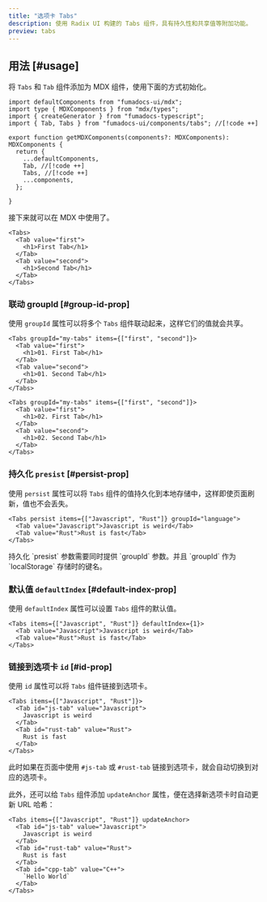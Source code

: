 ```yaml
---
title: "选项卡 Tabs"
description: 使用 Radix UI 构建的 Tabs 组件，具有持久性和共享值等附加功能。
preview: tabs
---
```


## 用法 [#usage]

将 `Tabs` 和 `Tab` 组件添加为 MDX 组件，使用下面的方式初始化。

```mdx title="app/mdx-components.tsx"
import defaultComponents from "fumadocs-ui/mdx";
import type { MDXComponents } from "mdx/types";
import { createGenerator } from "fumadocs-typescript";
import { Tab, Tabs } from "fumadocs-ui/components/tabs"; //[!code ++]
 
export function getMDXComponents(components?: MDXComponents): MDXComponents {
  return {
    ...defaultComponents,
    Tab, //[!code ++]
    Tabs, //[!code ++]
    ...components,
  };

}
```

接下来就可以在 MDX 中使用了。

```mdx
<Tabs>
  <Tab value="first">
    <h1>First Tab</h1>
  </Tab>
  <Tab value="second">
    <h1>Second Tab</h1>
  </Tab>
</Tabs>
```

### 联动 groupId [#group-id-prop]

使用 `groupId` 属性可以将多个 `Tabs` 组件联动起来，这样它们的值就会共享。

```mdx /groupId="my-tabs"/
<Tabs groupId="my-tabs" items={["first", "second"]}>
  <Tab value="first">
    <h1>01. First Tab</h1>
  </Tab>
  <Tab value="second">
    <h1>01. Second Tab</h1>
  </Tab>
</Tabs>

<Tabs groupId="my-tabs" items={["first", "second"]}>
  <Tab value="first">
    <h1>02. First Tab</h1>
  </Tab>
  <Tab value="second">
    <h1>02. Second Tab</h1>
  </Tab>
</Tabs>
```

### 持久化 `presist` [#persist-prop]

使用 `persist` 属性可以将 `Tabs` 组件的值持久化到本地存储中，这样即使页面刷新，值也不会丢失。

```mdx /persist/ /groupId="language"/
<Tabs persist items={["Javascript", "Rust"]} groupId="language">
  <Tab value="Javascript">Javascript is weird</Tab>
  <Tab value="Rust">Rust is fast</Tab>
</Tabs>
```

<Callout type="info" title="提示">
  持久化 `presist` 参数需要同时提供 `groupId` 参数。并且 `groupId` 作为
  `localStorage` 存储时的键名。
</Callout>

### 默认值 `defaultIndex` [#default-index-prop]

使用 `defaultIndex` 属性可以设置 `Tabs` 组件的默认值。

```mdx /defaultIndex={1}/
<Tabs items={["Javascript", "Rust"]} defaultIndex={1}>
  <Tab value="Javascript">Javascript is weird</Tab>
  <Tab value="Rust">Rust is fast</Tab>
</Tabs>
```

### 链接到选项卡 `id` [#id-prop]

使用 `id` 属性可以将 `Tabs` 组件链接到选项卡。

```mdx /id="rust-tab"/ /id="js-tab"/
<Tabs items={["Javascript", "Rust"]}>
  <Tab id="js-tab" value="Javascript">
    Javascript is weird
  </Tab>
  <Tab id="rust-tab" value="Rust">
    Rust is fast
  </Tab>
</Tabs>
```

此时如果在页面中使用 `#js-tab` 或 `#rust-tab` 链接到选项卡，就会自动切换到对应的选项卡。

此外，还可以给 `Tabs` 组件添加 `updateAnchor` 属性，便在选择新选项卡时自动更新 URL 哈希：

```mdx /updateAnchor/ /id="js-tab"/ /id="rust-tab"/ /id="cpp-tab"/
<Tabs items={["Javascript", "Rust"]} updateAnchor>
  <Tab id="js-tab" value="Javascript">
    Javascript is weird
  </Tab>
  <Tab id="rust-tab" value="Rust">
    Rust is fast
  </Tab>
  <Tab id="cpp-tab" value="C++">
    `Hello World`
  </Tab>
</Tabs>
```
